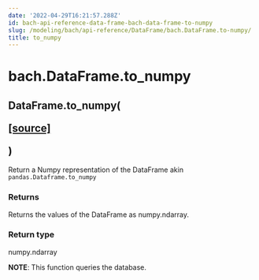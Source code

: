 ```yaml
---
date: '2022-04-29T16:21:57.288Z'
id: bach-api-reference-data-frame-bach-data-frame-to-numpy
slug: /modeling/bach/api-reference/DataFrame/bach.DataFrame.to-numpy/
title: to_numpy
---
```


# bach.DataFrame.to_numpy

<div class="method">
<h2 class="signature-class"><span class="additional-name">DataFrame.</span><span class="name">to_numpy(</span><small class="parameter-list"></small>
<span class="view-code-link">

[[source]](https://github.com/objectiv/objectiv-analytics/blob/main/bach/bach/dataframe.py)

</span>
)</h2>


<div class="content">

Return a Numpy representation of the DataFrame akin `pandas.Dataframe.to_numpy`


### Returns

Returns the values of the DataFrame as numpy.ndarray.



### Return type

numpy.ndarray


**NOTE**: This function queries the database.


</div>

</div>
